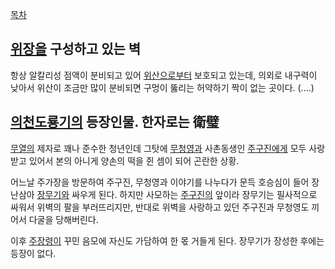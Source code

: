 [[목차]]

== [[위장]]을 구성하고 있는 벽 ==

항상 알칼리성 점액이 분비되고 있어 [[위산]]으로부터 보호되고 있는데, 의외로 내구력이 낮아서 위산이 조금만 많이 분비되면 구멍이 뚫리는 허약하기 짝이 없는 곳이다. (....)



== [[의천도룡기]]의 등장인물. 한자로는 衛璧 ==

[[무열]]의 제자로 꽤나 준수한 청년인데 그탓에 [[무청영]]과 사촌동생인 [[주구진]]에게 모두 사랑받고 있어서 본의 아니게 양손의 떡을 쥔 셈이 되어 곤란한 상황.

어느날 주가장을 방문하여 주구진, 무청영과 이야기를 나누다가 문득 호승심이 들어 장난삼아 [[장무기]]와 싸우게 된다. 하지만 사모하는 [[주구진]]의 앞이라 장무기는 필사적으로 싸워서 위벽의 팔을 부러뜨리지만, 반대로 위벽을 사랑하고 있던 주구진과 무청영도 끼어서 다굴을 당해버린다.

이후 [[주장령]]이 꾸민 음모에 자신도 가담하여 한 몫 거들게 된다. 장무기가 장성한 후에는 등장이 없다.
